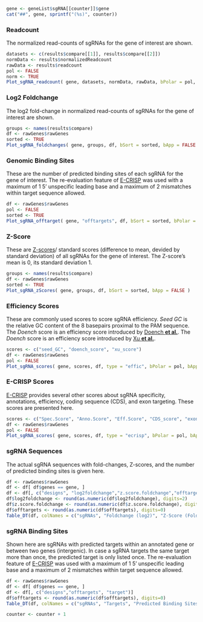 <!-- 
save as 'sgRNAChild.Rmd'
child of 'sgRNA.Rmd'
--> 

```r
gene <- geneList$sgRNA[[counter]]$gene
cat("##", gene, sprintf("(%s)", counter))
```


### Readcount

The normalized read-counts of sgRNAs for the gene of interest are shown.

```r
datasets <- c(results$compare[[1]], results$compare[[2]])
normData <- results$normalizedReadcount
rawData <- results$readcount
pol <- FALSE
norm <- TRUE
Plot_sgRNA_readcount( gene, datasets, normData, rawData, bPolar = pol, bNorm = norm, bApp = FALSE )
```

### Log2 Foldchange

The log2 fold-change in normalized read-counts of sgRNAs for the gene of interest are shown.

```r
groups <- names(results$compare)
df <- rawGenes$rawGenes
sorted <- TRUE
Plot_sgRNA_foldchanges( gene, groups, df, bSort = sorted, bApp = FALSE )
```

### Genomic Binding Sites

These are the number of predicted binding sites of each sgRNA for the gene of interest.
The re-evaluation feature of [E-CRISP](http://www.e-crisp.org/E-CRISP/aboutpage.html) was used with a maximum of 1 5' unspecific leading base and a maximum of 2 mismatches within target sequence allowed.

```r
df <- rawGenes$rawGenes
pol <- FALSE
sorted <- TRUE
Plot_sgRNA_offtarget( gene, "offtargets", df, bSort = sorted, bPolar = pol, bApp = FALSE )
```

### Z-Score

These are [Z-scores](https://en.wikipedia.org/wiki/Standard_score)/ standard scores (difference to mean, devided by standard deviation) of all sgRNAs for the gene of interest. The Z-score's mean is 0, its standard deviation 1.

```r
groups <- names(results$compare)
df <- rawGenes$rawGenes
sorted <- TRUE
Plot_sgRNA_zScores( gene, groups, df, bSort = sorted, bApp = FALSE )
```

### Efficiency Scores

These are commonly used scores to score sgRNA efficiency.
*Seed GC* is the relative GC content of the 8 basepairs proximal to the PAM sequence.
The *Doench* score is an efficiency score introduced by [Doench **et al.**](http://www.nature.com/nbt/journal/v32/n12/abs/nbt.3026.html).
The *Doench* score is an efficiency score introduced by [Xu **et al.**](https://dash.harvard.edu/handle/1/27002088).

```r
scores <- c("seed_GC", "doench_score", "xu_score")
df <- rawGenes$rawGenes
pol <- FALSE
Plot_sgRNA_scores( gene, scores, df, type = "effic", bPolar = pol, bApp = FALSE )
```

### E-CRISP Scores

[E-CRISP](http://www.e-crisp.org/E-CRISP/aboutpage.html) provides several other scores about sgRNA specificity, annotations, efficiency, coding sequence (CDS), and exon targeting. These scores are presented here.

```r
scores <- c("Spec.Score", "Anno.Score", "Eff.Score", "CDS_score", "exon_score")
df <- rawGenes$rawGenes
pol <- FALSE
Plot_sgRNA_scores( gene, scores, df, type = "ecrisp", bPolar = pol, bApp = FALSE )
```

### sgRNA Sequences

The actual sgRNA sequences with fold-changes, Z-scores, and the number of predicted binding sites is given here.

```r
df <- rawGenes$rawGenes
df <- df[ df$genes == gene, ]
df <- df[, c("designs", "log2foldchange","z.score.foldchange","offtargets", "sequence")]
df$log2foldchange <- round(as.numeric(df$log2foldchange), digits=2)
df$z.score.foldchange <- round(as.numeric(df$z.score.foldchange), digits=2)
df$offtargets <- round(as.numeric(df$offtargets), digits=0)
Table_DT(df, colNames = c("sgRNAs", "Foldchange (log2)", "Z-Score (Foldchange)","Targets", "Target Sequence"), bRownames = FALSE, class = "stripe hover", ordering = list(1, 'asc'))
```

### sgRNA Binding Sites

Shown here are sgRNAs with predicted targets within an annotated gene or between two genes (intergenic). 
In case a sgRNA targets the same target more than once, the predicted target is only listed once. 
The re-evaluation feature of [E-CRISP](http://www.e-crisp.org/E-CRISP/aboutpage.html) was used with a maximum of 1 5' unspecific leading base and a maximum of 2 mismatches within target sequence allowed.

```r
df <- rawGenes$rawGenes
df <- df[ df$genes == gene, ]
df <- df[, c("designs","offtargets", "target")]
df$offtargets <- round(as.numeric(df$offtargets), digits=0)
Table_DT(df, colNames = c("sgRNAs", "Targets", "Predicted Binding Sites"), bRownames = FALSE, class = "stripe hover", ordering = list(1, 'asc'))
```



```r
counter <- counter + 1
```







